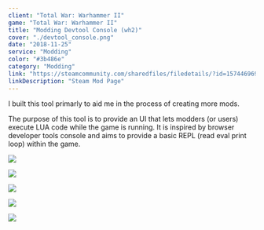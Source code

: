```yaml
---
client: "Total War: Warhammer II"
game: "Total War: Warhammer II"
title: "Modding Devtool Console (wh2)"
cover: "./devtool_console.png"
date: "2018-11-25"
service: "Modding"
color: "#3b486e"
category: "Modding"
link: "https://steamcommunity.com/sharedfiles/filedetails/?id=1574469690"
linkDescription: "Steam Mod Page"
---
```


I built this tool primarly to aid me in the process of creating more mods.

The purpose of this tool is to provide an UI that lets modders (or users) execute LUA code while the game is running. It is inspired by browser developer tools console and aims to provide a basic REPL (read eval print loop) within the game.

<Youtube id="asU6p6CqN28" />

![](./devtool_console.png)

![](./devtool_console2.png)

![](./mini_devtool_console.png)

![](./mini_devtool_console2.png)

![](./toolbar.png)